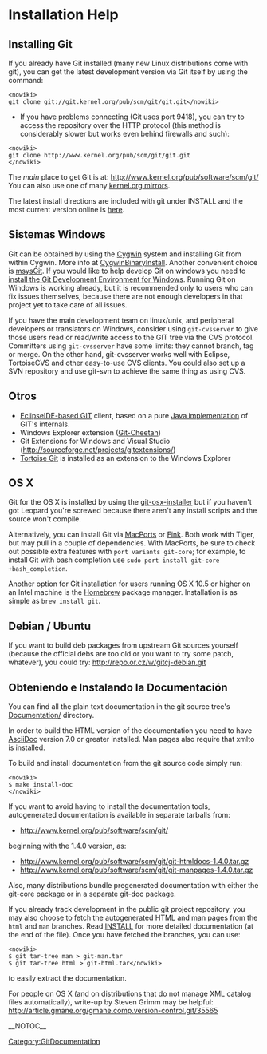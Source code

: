 = Installation Help =
== Installing Git ==
If you already have Git installed (many new Linux distributions come with git), you can get the latest development version via Git itself by using the command:

<pre><nowiki>
git clone git://git.kernel.org/pub/scm/git/git.git</nowiki></pre>
* If you have problems connecting (Git uses port 9418), you can try to access the repository over the HTTP protocol (this method is considerably slower but works even behind firewalls and such):
<pre><nowiki>
git clone http://www.kernel.org/pub/scm/git/git.git
</nowiki></pre>
The ''main'' place to get Git is at: http://www.kernel.org/pub/software/scm/git/ You can also use one of many [http://www.kernel.org/mirrors/ kernel.org mirrors].

The latest install directions are included with git under INSTALL and the most current version online is [http://git.kernel.org/?p=git/git.git;a=blob_plain;f=INSTALL;hb=master here].

== Sistemas Windows  ==
Git can be obtained by using the [http://www.cygwin.com/ Cygwin] system and installing Git from within Cygwin. More info at [[CygwinBinaryInstall]]. Another convenient choice is [http://code.google.com/p/msysgit/ msysGit]. If you would like to help develop Git on windows you need to [http://code.google.com/p/msysgit/ install the Git Development Environment for Windows]. Running Git on Windows is working already, but it is recommended only to users who can fix issues themselves, because there are not enough developers in that project yet to take care of all issues.

If you have the main development team on linux/unix, and peripheral developers or translators on Windows, consider using <code><nowiki>git-cvsserver</nowiki></code> to give those users read or read/write access to the GIT tree via the CVS protocol. Committers using <code><nowiki>git-cvsserver</nowiki></code> have some limits: they cannot branch, tag or merge. On the other hand, git-cvsserver works well with Eclipse, TortoiseCVS and other easy-to-use CVS clients. You could also set up a SVN repository and use git-svn to achieve the same thing as using CVS.

== Otros ==
* [http://www.eclipse.org/egit/ EclipseIDE-based GIT] client, based on a pure [http://www.eclipse.org/jgit Java implementation] of GIT's internals.
* Windows Explorer extension ([[MSysGit:GitCheetah|Git-Cheetah]])
* Git Extensions for Windows and Visual Studio ([http://sourceforge.net/projects/gitextensions/ http://sourceforge.net/projects/gitextensions/])
* [http://code.google.com/p/tortoisegit/ Tortoise Git] is installed as an extension to the Windows Explorer

== OS X ==
Git for the OS X is installed by using the [http://code.google.com/p/git-osx-installer/downloads/list git-osx-installer] but if you haven't got Leopard you're screwed because there aren't any install scripts and the source won't compile.

Alternatively, you can install Git via [http://www.macports.org/ MacPorts] or [http://www.finkproject.org/ Fink]. Both work with Tiger, but may pull in a couple of dependencies. With MacPorts, be sure to check out possible extra features with <code><nowiki>port variants git-core</nowiki></code>; for example, to install Git with bash completion use <code><nowiki>sudo port install git-core +bash_completion</nowiki></code>.

Another option for Git installation for users running OS X 10.5 or higher on an Intel machine is the [http://mxcl.github.com/homebrew Homebrew] package manager.  Installation is as simple as <code><nowiki>brew install git</nowiki></code>.

== Debian / Ubuntu ==
If you want to build deb packages from upstream Git sources yourself (because the official debs are too old or you want to try some patch, whatever), you could try: [http://repo.or.cz/w/gitcj-debian.git http://repo.or.cz/w/gitcj-debian.git]

== Obteniendo e Instalando la Documentación ==
You can find all the plain text documentation in the git source tree's [http://www.kernel.org/git/?p=git/git.git;a=tree;f=Documentation Documentation/] directory.

In order to build the HTML version of the documentation you need to have [[AsciiDoc]] version 7.0 or greater installed. Man pages also require that xmlto is installed.

To build and install documentation from the git source code simply run:

<pre><nowiki>
$ make install-doc
</nowiki></pre>
If you want to avoid having to install the documentation tools, autogenerated documentation is available in separate tarballs from:

* http://www.kernel.org/pub/software/scm/git/
beginning with the 1.4.0 version, as:

* http://www.kernel.org/pub/software/scm/git/git-htmldocs-1.4.0.tar.gz
* http://www.kernel.org/pub/software/scm/git/git-manpages-1.4.0.tar.gz
Also, many distributions bundle pregenerated documentation with either the git-core package or in a separate git-doc package.

If you already track development in the public git project repository, you may also choose to fetch the autogenerated HTML and man pages from the <code><nowiki>html</nowiki></code> and <code><nowiki>man</nowiki></code> branches. Read [http://www.kernel.org/git/?p=git/git.git;a=blob;hb=HEAD;f=INSTALL INSTALL] for more detailed documentation (at the end of the file). Once you have fetched the branches, you can use:

<pre><nowiki>
$ git tar-tree man > git-man.tar
$ git tar-tree html > git-html.tar</nowiki></pre>
to easily extract the documentation.

For people on OS X (and on distributions that do not manage XML catalog files automatically), write-up by Steven Grimm may be helpful: http://article.gmane.org/gmane.comp.version-control.git/35565

__NOTOC__

[[Category:GitDocumentation]]